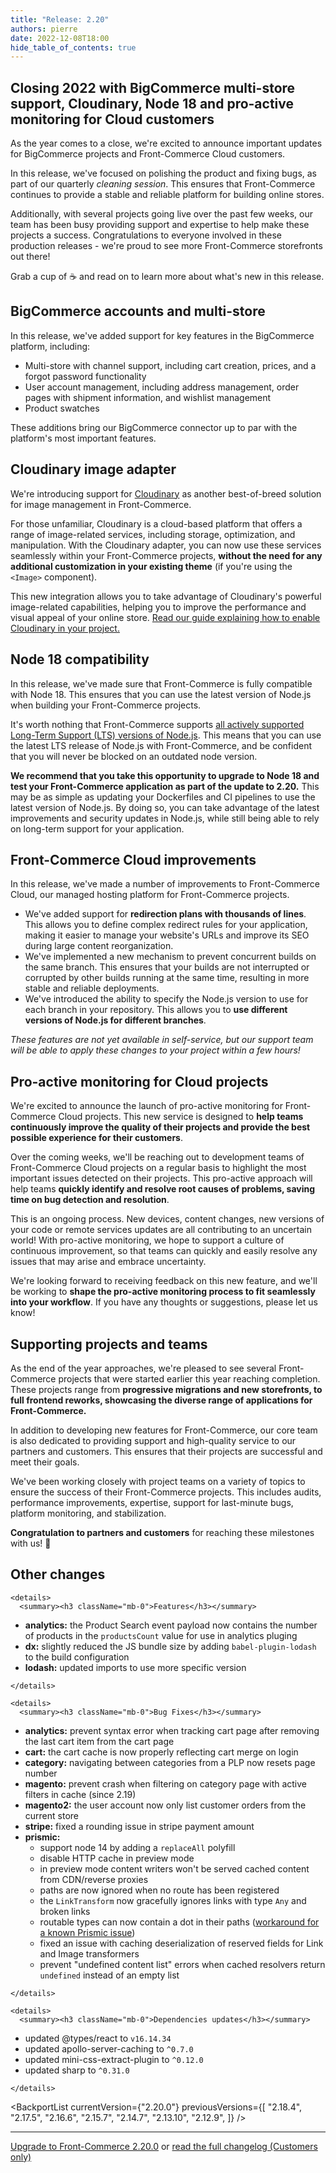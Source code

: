 ```yaml
---
title: "Release: 2.20"
authors: pierre
date: 2022-12-08T18:00
hide_table_of_contents: true
---
```


## Closing 2022 with BigCommerce multi-store support, Cloudinary, Node 18 and pro-active monitoring for Cloud customers

As the year comes to a close, we're excited to announce important updates for
BigCommerce projects and Front-Commerce Cloud customers.

In this release, we've focused on polishing the product and fixing bugs, as part
of our quarterly _cleaning session_. This ensures that Front-Commerce continues
to provide a stable and reliable platform for building online stores.

Additionally, with several projects going live over the past few weeks, our team
has been busy providing support and expertise to help make these projects a
success. Congratulations to everyone involved in these production releases -
we're proud to see more Front-Commerce storefronts out there!

Grab a cup of ☕ and read on to learn more about what's new in this release.

<!-- truncate -->


## BigCommerce accounts and multi-store

In this release, we've added support for key features in the BigCommerce
platform, including:

- Multi-store with channel support, including cart creation, prices, and a
  forgot password functionality
- User account management, including address management, order pages with
  shipment information, and wishlist management
- Product swatches

These additions bring our BigCommerce connector up to par with the platform's
most important features.

## Cloudinary image adapter

We're introducing support for [Cloudinary](https://cloudinary.com/) as another
best-of-breed solution for image management in Front-Commerce.

For those unfamiliar, Cloudinary is a cloud-based platform that offers a range
of image-related services, including storage, optimization, and manipulation.
With the Cloudinary adapter, you can now use these services seamlessly within
your Front-Commerce projects, **without the need for any additional
customization in your existing theme** (if you're using the `<Image>`
component).

This new integration allows you to take advantage of Cloudinary's powerful
image-related capabilities, helping you to improve the performance and visual
appeal of your online store.
[Read our guide explaining how to enable Cloudinary in your project.](/docs/advanced/images-adapters/cloudinary)

## Node 18 compatibility

In this release, we've made sure that Front-Commerce is fully compatible with
Node 18. This ensures that you can use the latest version of Node.js when
building your Front-Commerce projects.

It's worth nothing that Front-Commerce supports
[all actively supported Long-Term Support (LTS) versions of Node.js](https://endoflife.date/nodejs).
This means that you can use the latest LTS release of Node.js with
Front-Commerce, and be confident that you will never be blocked on an outdated
node version.

**We recommend that you take this opportunity to upgrade to Node 18 and test
your Front-Commerce application as part of the update to 2.20.** This may be as
simple as updating your Dockerfiles and CI pipelines to use the latest version
of Node.js. By doing so, you can take advantage of the latest improvements and
security updates in Node.js, while still being able to rely on long-term support
for your application.

## Front-Commerce Cloud improvements

In this release, we've made a number of improvements to Front-Commerce Cloud,
our managed hosting platform for Front-Commerce projects.

- We've added support for **redirection plans with thousands of lines**. This
  allows you to define complex redirect rules for your application, making it
  easier to manage your website's URLs and improve its SEO during large content
  reorganization.
- We've implemented a new mechanism to prevent concurrent builds on the same
  branch. This ensures that your builds are not interrupted or corrupted by
  other builds running at the same time, resulting in more stable and reliable
  deployments.
- We've introduced the ability to specify the Node.js version to use for each
  branch in your repository. This allows you to **use different versions of
  Node.js for different branches**.

_These features are not yet available in self-service, but <ContactLink>our
support team</ContactLink> will be able to apply these changes to your project
within a few hours!_

## Pro-active monitoring for Cloud projects

We're excited to announce the launch of pro-active monitoring for Front-Commerce
Cloud projects. This new service is designed to **help teams continuously
improve the quality of their projects and provide the best possible experience
for their customers**.

Over the coming weeks, we'll be reaching out to development teams of
Front-Commerce Cloud projects on a regular basis to highlight the most important
issues detected on their projects. This pro-active approach will help teams
**quickly identify and resolve root causes of problems, saving time on bug
detection and resolution**.

This is an ongoing process. New devices, content changes, new versions of your
code or remote services updates are all contributing to an uncertain world! With
pro-active monitoring, we hope to support a culture of continuous improvement,
so that teams can quickly and easily resolve any issues that may arise and
embrace uncertainty.

We're looking forward to receiving feedback on this new feature, and we'll be
working to **shape the pro-active monitoring process to fit seamlessly into your
workflow**. If you have any thoughts or suggestions, <ContactLink>please let us
know!</ContactLink>

## Supporting projects and teams

As the end of the year approaches, we're pleased to see several Front-Commerce
projects that were started earlier this year reaching completion. These projects
range from **progressive migrations and new storefronts, to full frontend
reworks, showcasing the diverse range of applications for Front-Commerce.**

In addition to developing new features for Front-Commerce, our core team is also
dedicated to providing support and high-quality service to our partners and
customers. This ensures that their projects are successful and meet their goals.

We've been working closely with project teams on a variety of topics to ensure
the success of their Front-Commerce projects. This includes audits, performance
improvements, expertise, support for last-minute bugs, platform monitoring, and
stabilization.

**Congratulation to partners and customers** for reaching these milestones with
us! 🎉

## Other changes

```mdx-code-block
<details>
  <summary><h3 className="mb-0">Features</h3></summary>
```

- **analytics:** the Product Search event payload now contains the number of
  products in the `productsCount` value for use in analytics pluging
- **dx:** slightly reduced the JS bundle size by adding `babel-plugin-lodash` to
  the build configuration
- **lodash:** updated imports to use more specific version

```mdx-code-block
</details>

<details>
  <summary><h3 className="mb-0">Bug Fixes</h3></summary>
```

- **analytics:** prevent syntax error when tracking cart page after removing the
  last cart item from the cart page
- **cart:** the cart cache is now properly reflecting cart merge on login
- **category:** navigating between categories from a PLP now resets page number
- **magento:** prevent crash when filtering on category page with active filters
  in cache (since 2.19)
- **magento2:** the user account now only list customer orders from the current
  store
- **stripe:** fixed a rounding issue in stripe payment amount
- **prismic:**
  - support node 14 by adding a `replaceAll` polyfill
  - disable HTTP cache in preview mode
  - in preview mode content writers won't be served cached content from
    CDN/reverse proxies
  - paths are now ignored when no route has been registered
  - the `LinkTransform` now gracefully ignores links with type `Any` and broken
    links
  - routable types can now contain a dot in their paths
    ([workaround for a known Prismic issue](https://community.prismic.io/t/routes-with-suffix/11546))
  - fixed an issue with caching deserialization of reserved fields for Link and
    Image transformers
  - prevent "undefined content list" errors when cached resolvers return
    `undefined` instead of an empty list

```mdx-code-block
</details>

<details>
  <summary><h3 className="mb-0">Dependencies updates</h3></summary>
```

- updated @types/react to `v16.14.34`
- updated apollo-server-caching to `^0.7.0`
- updated mini-css-extract-plugin to `^0.12.0`
- updated sharp to `^0.31.0`

```mdx-code-block
</details>
```

<BackportList
  currentVersion={"2.20.0"}
  previousVersions={[
    "2.18.4",
    "2.17.5",
    "2.16.6",
    "2.15.7",
    "2.14.7",
    "2.13.10",
    "2.12.9",
  ]}
/>

<hr />

<ChangelogFooter>

[Upgrade to Front-Commerce 2.20.0](/docs/appendices/migration-guides#2190---2200)
or
[read the full changelog (Customers only)](https://gitlab.blackswift.cloud/front-commerce/front-commerce/-/releases/2.20.0)

</ChangelogFooter>
